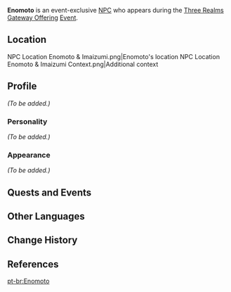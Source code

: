 {{Meta
<!-- Remove this template after adding the missing info -->
|missing_NPC_profile  = yes
}}
{{Character Infobox
|type             = Event NPC
|image            = NPC Enomoto.png
|realname         = 
|region           = Inazuma
|affiliation      = Watatsumi Army
|title            = Sangonomiya Samurai
|voiceEN          = [[imdb:nm9361212|Calvin Joyal]]<ref name="Calvin Joyal VA">Twitter: [https://twitter.com/calvin_joyal/status/1493825128618156033 EN VA Self Announcement]</ref>
|voiceCN          = 
|voiceJP          = 
}}
'''Enomoto''' is an event-exclusive [[NPC]] who appears during the [[Three Realms Gateway Offering]] [[Event]].

==Location==
<gallery hideaddbutton="true" captionalign="center">
NPC Location Enomoto & Imaizumi.png|Enomoto's location
NPC Location Enomoto & Imaizumi Context.png|Additional context
</gallery>

==Profile==
<!--detailed story/lore information goes here-->
''(To be added.)''

===Personality===
''(To be added.)''

===Appearance===
''(To be added.)''

==Quests and Events==
{{Quest Appearances}}

<!--
==Dialogue==
{{Dialogue start}}
:'''{{subst:PAGENAME}}:'''
{{Dialogue end}}

==Trivia==
-->
==Other Languages==
{{Other Languages|default_hidden = 1
|en      = Enomoto
|zhs     = 榎本
|zhs_rm  = Jiǎběn
|zht     = 榎本
|zht_rm  = Jiǎběn
|ja      = 榎本
|ja_rm   = Enomoto
|ko      = 에노모토
|ko_rm   = 
|es      = Enomoto
|fr      = Enomoto
|ru      = Эномото
|th      = Enomoto
|vi      = Enomoto
|de      = Enomoto
|id      = Enomoto
|pt      = Enomoto
}}

==Change History==
{{Change History|2.5}}

==References==
{{Reflist}}

[[pt-br:Enomoto]]